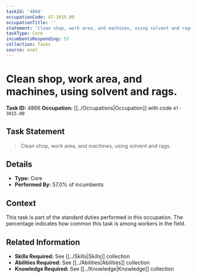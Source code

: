 ```yaml
---
taskId: '4866'
occupationCode: 47-3015.00
occupationTitle: ''
statement: 'Clean shop, work area, and machines, using solvent and rags.'
taskType: Core
incumbentsResponding: 57
collection: Tasks
source: onet
---
```

# Clean shop, work area, and machines, using solvent and rags.

**Task ID:** 4866
**Occupation:** [[../Occupations|Occupation]] with code `47-3015.00`

## Task Statement

> Clean shop, work area, and machines, using solvent and rags.

## Details

- **Type:** Core
- **Performed By:** 57.0% of incumbents

## Context

This task is part of the standard duties performed in this occupation. The percentage indicates how common this task is among workers in the field.

## Related Information

- **Skills Required:** See [[../Skills|Skills]] collection
- **Abilities Required:** See [[../Abilities|Abilities]] collection
- **Knowledge Required:** See [[../Knowledge|Knowledge]] collection
